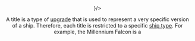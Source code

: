 <Header title="Title" icon={<Title/>}/>

A title is a type of [upgrade](/article/Upgrade_Cards) that is used to represent a very specific version of
a ship. Therefore, each title is restricted to a specific [ship type](/article/Ship_Type). For example,
the Millennium Falcon is a <Title/> upgrade.